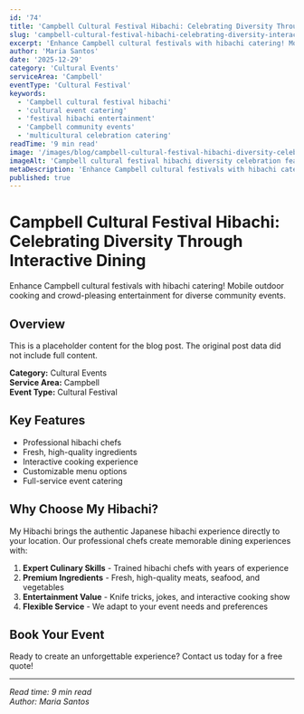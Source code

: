 ```yaml
---
id: '74'
title: 'Campbell Cultural Festival Hibachi: Celebrating Diversity Through Interactive Dining'
slug: 'campbell-cultural-festival-hibachi-celebrating-diversity-interactive-dining'
excerpt: 'Enhance Campbell cultural festivals with hibachi catering! Mobile outdoor cooking and crowd-pleasing entertainment for diverse community events.'
author: 'Maria Santos'
date: '2025-12-29'
category: 'Cultural Events'
serviceArea: 'Campbell'
eventType: 'Cultural Festival'
keywords:
  - 'Campbell cultural festival hibachi'
  - 'cultural event catering'
  - 'festival hibachi entertainment'
  - 'Campbell community events'
  - 'multicultural celebration catering'
readTime: '9 min read'
image: '/images/blog/campbell-cultural-festival-hibachi-diversity-celebration.svg'
imageAlt: 'Campbell cultural festival hibachi diversity celebration featuring vibrant festival sky with warm sunset colors, colorful cultural tents representing Asia, Latin America, Europe, and Africa with distinctive designs and cultural symbols, central hibachi stage setup with multicultural chef wearing rainbow-colored chef hat, diverse festival crowd including Asian, Latino, European, and African families in traditional cultural clothing with authentic patterns and colors, children of different ethnicities, cultural food displays with variety of dishes, international flags on poles, CAMPBELL CULTURAL FESTIVAL banner, music notes, decorative lanterns, festival ground with interactive circles, cultural art elements, celebrating unity through food and interactive hibachi entertainment'
metaDescription: 'Enhance Campbell cultural festivals with hibachi catering! Mobile outdoor cooking and crowd-pleasing entertainment for diverse community events.'
published: true
---
```


# Campbell Cultural Festival Hibachi: Celebrating Diversity Through Interactive Dining

Enhance Campbell cultural festivals with hibachi catering! Mobile outdoor cooking and crowd-pleasing entertainment for diverse community events.

## Overview

This is a placeholder content for the blog post. The original post data did not include full content.

**Category:** Cultural Events  
**Service Area:** Campbell  
**Event Type:** Cultural Festival

## Key Features

- Professional hibachi chefs
- Fresh, high-quality ingredients
- Interactive cooking experience
- Customizable menu options
- Full-service event catering

## Why Choose My Hibachi?

My Hibachi brings the authentic Japanese hibachi experience directly to your location. Our professional chefs create memorable dining experiences with:

1. **Expert Culinary Skills** - Trained hibachi chefs with years of experience
2. **Premium Ingredients** - Fresh, high-quality meats, seafood, and vegetables
3. **Entertainment Value** - Knife tricks, jokes, and interactive cooking show
4. **Flexible Service** - We adapt to your event needs and preferences

## Book Your Event

Ready to create an unforgettable experience? Contact us today for a free quote!

---

*Read time: 9 min read*  
*Author: Maria Santos*

